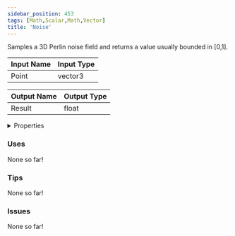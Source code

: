 ```yaml
---
sidebar_position: 453
tags: [Math,Scalar,Math,Vector]
title: 'Noise'
---
```


Samples a 3D Perlin noise field and returns a value usually bounded in [0,1].




<EsbSvg />

| Input Name | Input Type |
|-----------|-----------|
| Point | vector3 |

| Output Name | Output Type |
|-----------|-----------|
| Result | float |


<details>
  <summary>Properties</summary>
  <div>
    <div>
    <table>
      <thead>
        <tr>
          <th>Is beta required?</th>
          <th>❌</th>
        </tr>
        <tr>
          <th>Is this chip a trolling risk?</th>
          <th>❌</th>
        </tr>
        <tr>
          <th>Is this chip a role assignment risk?</th>
          <th>❌</th>
        </tr>
        <tr>
          <th>Chip UUID</th>
          <th>06f8732b-b1cb-4b79-815e-5b389c1dd78f</th>
        </tr>
      </thead>
    </table>
    </div>
  </div>
</details>

### Uses

None so far!

### Tips

None so far!

### Issues

None so far!